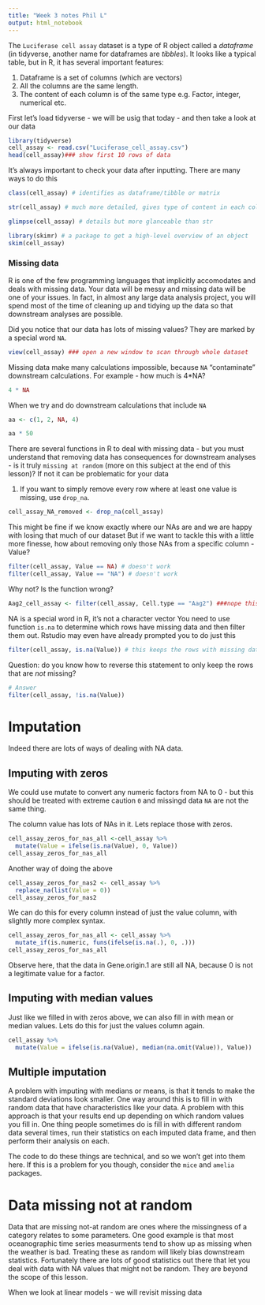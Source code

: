 ```yaml
---
title: "Week 3 notes Phil L"
output: html_notebook
---
```


The `Luciferase cell assay` dataset is a type of R object called a *dataframe* (in tidyverse, another name for dataframes are *tibbles*). It looks like a typical table, but in R, it has several important features:

1. Dataframe is a set of columns (which are vectors)
2. All the columns are the same length.
3. The content of each column is of the same type  e.g. Factor, integer, numerical etc. 


First let's load tidyverse - we will be usig that today - and then take a look at our data
```r
library(tidyverse)
cell_assay <- read.csv("Luciferase_cell_assay.csv")
head(cell_assay)### show first 10 rows of data

```

It's always important to check your data after inputting. There are many ways to do this
```r
class(cell_assay) # identifies as dataframe/tibble or matrix
```

```r
str(cell_assay) # much more detailed, gives type of content in each column
```

```r
glimpse(cell_assay) # details but more glanceable than str
```

```r
library(skimr) # a package to get a high-level overview of an object
skim(cell_assay)
```

### Missing data

R is one of the few programming languages that implicitly accomodates and deals with missing data. Your data will be messy and missing data will be one of your issues. In fact, in almost any large data analysis project, you will spend most of the time of cleaning up and tidying up the data so that downstream analyses are possible.

Did you notice that our data has lots of missing values? They are marked by a special word `NA`.

```r
view(cell_assay) ### open a new window to scan through whole dataset
```


Missing data make many calculations impossible, because `NA` "contaminate" downstream calculations. For example - how much is 4*NA?

```r
4 * NA
```
When we try and do downstream calculations that include `NA` 
```r
aa <- c(1, 2, NA, 4)

aa * 50
```

There are several functions in R to deal with missing data - but you must understand that removing data has consequences for downstream analyses  - is it truly `missing at random` (more on this subject at the end of this lesson)? If not it can be problematic for your data 

1. If you want to simply remove every row where at least one value is missing, use `drop_na`.

```r
cell_assay_NA_removed <- drop_na(cell_assay)

```

This might be fine if we know exactly where our NAs are and we are happy with losing that much of our dataset
But if we want to tackle this with a little more finesse, how about removing only those NAs from a specific column - Value?

```r
filter(cell_assay, Value == NA) # doesn't work
filter(cell_assay, Value == "NA") # doesn't work
```

Why not? Is the function wrong? 

```r
Aag2_cell_assay <- filter(cell_assay, Cell.type == "Aag2") ###nope this seems fine! 
```

NA is a special word in R, it's not a character vector
You need to use function `is.na` to determine which rows have missing data and then filter them out. Rstudio may even have already prompted you to do just this

```r
filter(cell_assay, is.na(Value)) # this keeps the rows with missing data
```

Question: do you know how to reverse this statement to only keep the rows that are *not* missing?

```r
# Answer
filter(cell_assay, !is.na(Value))
```

# Imputation
Indeed there are lots of ways of dealing with NA data. 

## Imputing with zeros
We could use mutate to convert any numeric factors from NA to 0 - but this should be treated with extreme caution `0` and missingd data `NA` are not the same thing.

The column value has lots of NAs in it. Lets replace those with zeros.

```r
cell_assay_zeros_for_nas_all <-cell_assay %>%
  mutate(Value = ifelse(is.na(Value), 0, Value))
cell_assay_zeros_for_nas_all
```

Another way of doing the above

```r
cell_assay_zeros_for_nas2 <- cell_assay %>%
  replace_na(list(Value = 0))
cell_assay_zeros_for_nas2
```

We can do this for every column instead of just the value column, with slightly more complex syntax.
```r
cell_assay_zeros_for_nas_all <- cell_assay %>%
  mutate_if(is.numeric, funs(ifelse(is.na(.), 0, .)))
cell_assay_zeros_for_nas_all
```

Observe here, that the data in Gene.origin.1 are still all NA, because 0 is not a legitimate value for a factor.

## Imputing with median values

Just like we filled in with zeros above, we can also fill in with mean or median values. Lets do this for just the values column again.

```r
cell_assay %>%
  mutate(Value = ifelse(is.na(Value), median(na.omit(Value)), Value))
```

## Multiple imputation
A problem with imputing with medians or means, is that it tends to make the standard deviations look smaller. One way around this is to fill in with random data that have characteristics like your data. A problem with this approach is that your results end up depending on which random values you fill in. One thing people sometimes do is fill in with different random data several times, run their statistics on each imputed data frame, and then perform their analysis on each. 

The code to do these things are technical, and so we won't get into them here. If this is a problem for you though, consider the `mice` and `amelia` packages.

# Data missing not at random
Data that are missing not-at random are ones where the missingness of a category relates to some parameters. One good example is that most oceanographic time series measurments tend to show up as missing when the weather is bad. Treating these as random will likely bias downstream statistics. Fortunately there are lots of good statistics out there that let you deal with data with NA values that might not be random. They are beyond the scope of this lesson.

When we look at linear models  - we will revisit missing data 

